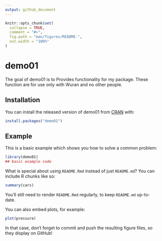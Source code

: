 ```yaml
---
output: github_document
---
```


<!-- README.md is generated from README.Rmd. Please edit that file -->

```r
knitr::opts_chunk$set(
  collapse = TRUE,
  comment = "#>",
  fig.path = "man/figures/README-",
  out.width = "100%"
)
```

# demo01

<!-- badges: start -->
<!-- badges: end -->

The goal of demo01 is to Provides functionality for my package. These function are for use only with Wuran and no other people.

## Installation

You can install the released version of demo01 from [CRAN](https://CRAN.R-project.org) with:

``` r
install.packages("demo01")
```

## Example

This is a basic example which shows you how to solve a common problem:

```r
library(demo01)
## basic example code
```

What is special about using `README.Rmd` instead of just `README.md`? You can include R chunks like so:

```r
summary(cars)
```

You'll still need to render `README.Rmd` regularly, to keep `README.md` up-to-date.

You can also embed plots, for example:

```r
plot(pressure)
```

In that case, don't forget to commit and push the resulting figure files, so they display on GitHub!

